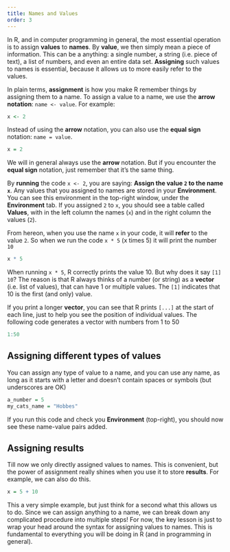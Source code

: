 ```yaml
---
title: Names and Values
order: 3
---
```


In R, and in computer programming in general, the most essential operation is to assign **values** to **names**.
By **value**, we then simply mean a piece of information. This can be a anything: a single number, a string (i.e. piece of text), a list of numbers, and even an entire data set. 
**Assigning** such values to names is essential, because it allows us to more easily refer to the values. 

In plain terms, **assignment** is how you make R remember things by assigning them to a name. To assign a value to a name, we use the **arrow notation**: `name <- value`. For example:

```r
x <- 2
```

::: {.callout-note title="Good to know: you can also use `x = 2`" collapse="true"}
Instead of using the **arrow** notation, you can also use the **equal sign** notation: `name = value`.

```r
x = 2
```

We will in general always use the **arrow** notation. But if you encounter the **equal sign** notation, just remember that it's the same thing.
:::

By **running** the code `x <- 2`, you are saying: **Assign the value `2` to the name `x`**. 
Any values that you assigned to names are stored in your **Environment**. You can see this environment in the top-right window, under the **Environment** tab.
If you assigned `2` to `x`, you should see a table called **Values**, with in the left column the names (`x`) and in the right column the values (`2`).

From hereon, when you use the name `x` in your code, it will **refer** to the value `2`. So when we run the code `x * 5` (x times 5) it will print the number `10`

```r
x * 5
```



::: {.callout-note title="Why does R print a [1] before the result?" collapse="true"}
When running `x * 5`, R correctly prints the value 10. But why does it say `[1] 10`?
The reason is that R always thinks of a number (or string) as a **vector** (i.e. list of values), that can have 1 or multiple values. 
The `[1]` indicates that 10 is the first (and only) value.

If you print a longer **vector**, you can see that R prints `[...]` at the start of each line, just to help you see the position of individual values.
The following code generates a vector with numbers from 1 to 50

```r
1:50
```
:::


## Assigning different types of values

You can assign any type of value to a name, and you can use any name, as long as it starts with a letter and doesn't contain spaces or symbols (but underscores are OK)

```r
a_number = 5
my_cats_name = "Hobbes"
```

If you run this code and check you **Environment** (top-right), you should now see these name-value pairs added.


## Assigning results 

Till now we only directly assigned values to names. This is convenient, but the power of assignment really shines when you use it to store **results**. 
For example, we can also do this.

```r
x = 5 + 10
```

This a very simple example, but just think for a second what this allows us to do. 
Since we can assign anything to a name, we can break down any complicated procedure into multiple steps! 
For now, the key lesson is just to wrap your head around the syntax for assigning values to names. 
This is fundamental to everything you will be doing in R (and in programming in general). 




